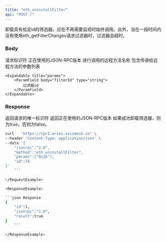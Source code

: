 ```yaml
---
title: "eth_uninstallFilter"
api: "POST /"
---
```


卸载具有给定id的筛选器。应在不再需要监视时始终调用。此外，当在一段时间内没有使用eth_getFilterChanges请求过滤器时，过滤器会超时。
### Body

<ParamField body="id" type="number" placeholder="1">
  请求标识符
</ParamField>

<ParamField body="jsonrpc" type="string" placeholder="2.0">
  正在使用的JSON-RPC版本
</ParamField>

<ParamField body="method" type="string" placeholder="eth_uninstallFilter">
  进行调用的远程方法名称
</ParamField>

<ParamField body="params" type="array">
    包含传递给远程方法的参数列表

    <Expandable title="params">
        <ParamField body="filterId" type="string">
            过滤器id
        </ParamField>
    </Expandable>

</ParamField>

### Response

<ResponseField name="id" type="number">
    返回请求的唯一标识符
</ResponseField>

<ResponseField name="jsonrpc" type="string">
    返回正在使用的JSON-RPC版本
</ResponseField>

<ResponseField name="success" type="boolean">
    如果成功卸载筛选器，则为true，否则为false。
</ResponseField>

<RequestExample>

```bash Example Request
curl   'https://rpc1.aries.axiomesh.io' \
--header 'Content-Type: application/json' \
--data '{
    "jsonrpc":"2.0",
    "method":"eth_uninstallFilter",
    "params":["0x16"],
    "id":74
}'
    ```

</RequestExample>

<ResponseExample>

```json Response
{
    "id":1,
    "jsonrpc":"2.0",
    "result":true
}
    ```

</ResponseExample>
